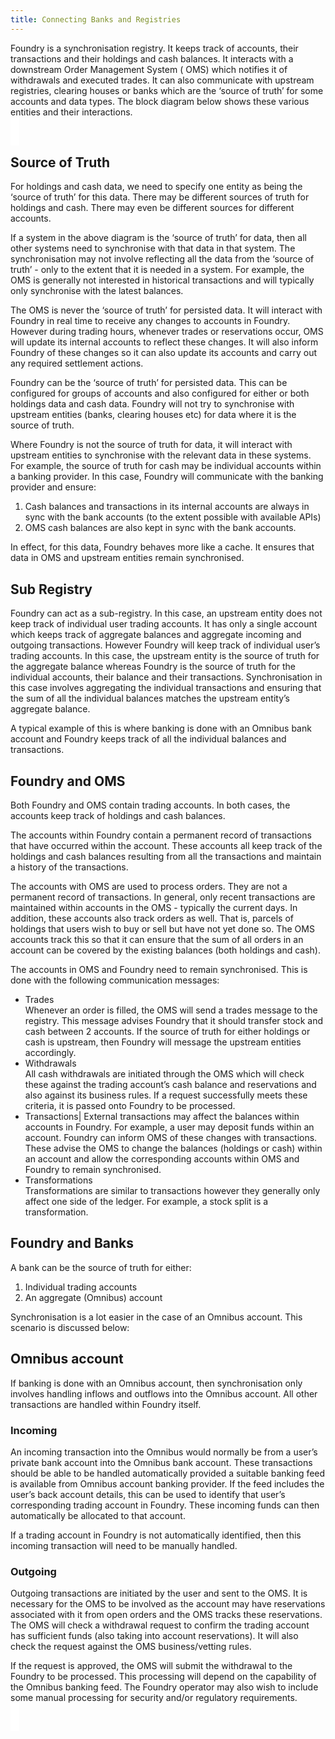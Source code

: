 ```yaml
---
title: Connecting Banks and Registries
---
```



Foundry is a synchronisation registry. It keeps track of accounts, their transactions and their holdings and cash balances. It interacts with a downstream Order Management System (
OMS) which notifies it of withdrawals and executed trades. It can also communicate with upstream registries, clearing houses or banks which are the ‘source of truth’ for some
accounts and data types. The block diagram below shows these various entities and their interactions.

<FoundryConnectivity fill="currentColor" style="background-color: white; padding: 1em"/>

## Source of Truth
For holdings and cash data, we need to specify one entity as being the ‘source of truth’ for this data. There may be different sources of truth for holdings and cash. There may even be different sources for different accounts.

If a system in the above diagram is the ‘source of truth’ for data, then all other systems need to synchronise with that data in that system. The synchronisation may not involve reflecting all the data from the ‘source of truth’ - only to the extent that it is needed in a system. For example, the OMS is generally not interested in historical transactions and will typically only synchronise with the latest balances.

The OMS is never the ‘source of truth’ for persisted data. It will interact with Foundry in real time to receive any changes to accounts in Foundry. However during trading hours, whenever trades or reservations occur, OMS will update its internal accounts to reflect these changes. It will also inform Foundry of these changes so it can also update its accounts and carry out any required settlement actions.

Foundry can be the ‘source of truth’ for persisted data. This can be configured for groups of accounts and also configured for either or both holdings data and cash data. Foundry will not try to synchronise with upstream entities (banks, clearing houses etc) for data where it is the source of truth.

Where Foundry is not the source of truth for data, it will interact with upstream entities to synchronise with the relevant data in these systems. For example, the source of truth for cash may be individual accounts within a banking provider. In this case, Foundry will communicate with the banking provider and ensure:

1. Cash balances and transactions in its internal accounts are always in sync with the bank accounts (to the extent possible with available APIs)
1. OMS cash balances are also kept in sync with the bank accounts.

In effect, for this data, Foundry behaves more like a cache. It ensures that data in OMS and upstream entities remain synchronised.

## Sub Registry
Foundry can act as a sub-registry. In this case, an upstream entity does not keep track of individual user trading accounts. It has only a single account which keeps track of aggregate balances and aggregate incoming and outgoing transactions. However Foundry will keep track of individual user’s trading accounts. In this case, the upstream entity is the source of truth for the aggregate balance whereas Foundry is the source of truth for the individual accounts, their balance and their transactions. Synchronisation in this case involves aggregating the individual transactions and ensuring that the sum of all the individual balances matches the upstream entity’s aggregate balance.

A typical example of this is where banking is done with an Omnibus bank account and Foundry keeps track of all the individual balances and transactions.

## Foundry and OMS
Both Foundry and OMS contain trading accounts. In both cases, the accounts keep track of holdings and cash balances.

The accounts within Foundry contain a permanent record of transactions that have occurred within the account. These accounts all keep track of the holdings and cash balances resulting from all the transactions and maintain a history of the transactions.

The accounts with OMS are used to process orders. They are not a permanent record of transactions. In general, only recent transactions are maintained within accounts in the OMS - typically the current days. In addition, these accounts also track orders as well. That is, parcels of holdings that users wish to buy or sell but have not yet done so. The OMS accounts track this so that it can ensure that the sum of all orders in an account can be covered by the existing balances (both holdings and cash).

The accounts in OMS and Foundry need to remain synchronised. This is done with the following communication messages:

* Trades\
Whenever an order is filled, the OMS will send a trades message to the registry. This message advises Foundry that it should transfer stock and cash between 2 accounts. If the source of truth for either holdings or cash is upstream, then Foundry will message the upstream entities accordingly.
* Withdrawals\
All cash withdrawals are initiated through the OMS which will check these against the trading account’s cash balance and reservations and also against its business rules. If a request successfully meets these criteria, it is passed onto Foundry to be processed.
* Transactions|
External transactions may affect the balances within accounts in Foundry. For example, a user may deposit funds within an account. Foundry can inform OMS of these changes with transactions. These advise the OMS to change the balances (holdings or cash) within an account and allow the corresponding accounts within OMS and Foundry to remain synchronised.
* Transformations\
Transformations are similar to transactions however they generally only affect one side of the ledger. For example, a stock split is a transformation.

## Foundry and Banks

A bank can be the source of truth for either:
1. Individual trading accounts
1. An aggregate (Omnibus) account

Synchronisation is a lot easier in the case of an Omnibus account. This scenario is discussed below:

## Omnibus account

If banking is done with an Omnibus account, then synchronisation only involves handling inflows and outflows into the Omnibus account. All other transactions are handled within Foundry itself.

### Incoming

An incoming transaction into the Omnibus would normally be from a user’s private bank account into the Omnibus bank account. These transactions should be able to be handled automatically provided a suitable banking feed is available from Omnibus account banking provider. If the feed includes the user’s back account details, this can be used to identify that user’s corresponding trading account in Foundry. These incoming funds can then automatically be allocated to that account.

If a trading account in Foundry is not automatically identified, then this incoming transaction will need to be manually handled.

### Outgoing

Outgoing transactions are initiated by the user and sent to the OMS. It is necessary for the OMS to be involved as the account may have reservations associated with it from open orders and the OMS tracks these reservations. The OMS will check a withdrawal request to confirm the trading account has sufficient funds (also taking into account reservations). It will also check the request against the OMS business/vetting rules.

If the request is approved, the OMS will submit the withdrawal to the Foundry to be processed. This processing will depend on the capability of the Omnibus banking feed. The Foundry operator may also wish to include some manual processing for security and/or regulatory requirements.
